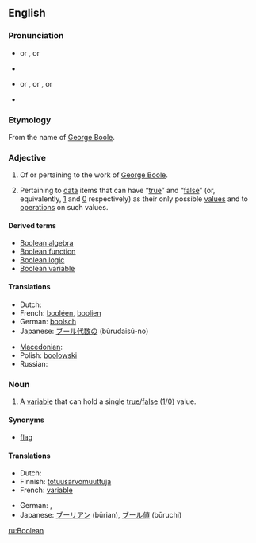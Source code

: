 ==English==
{{wikipedia}}

===Pronunciation===
* {{a|UK}} {{IPA|/ˈbuːliən/}} or {{IPAchar|/buːˈliən/}}, {{SAMPA|/"bu:li@n/}} or {{SAMPAchar|/bu:"li@n/}}
* {{audio|en-uk-Boolean.ogg|Audio (UK)}}
* {{a|US}} {{enPR|bo͞oʹliən}} or {{enPRchar|bo͞oliʹən}}, {{IPA|/ˈbuliən/}} or {{IPAchar|/buˈliən/}} , {{SAMPA|/"buli@n/}} or {{SAMPAchar|/bu"li@n/}}
* {{audio|en-us-Boolean.ogg|Audio (US)}}

===Etymology===
From the name of [[w:George Boole|George Boole]].

===Adjective===
{{en-adj|-}}

# Of or pertaining to the work of [[w:George Boole|George Boole]].
# {{context|logic|computing}} Pertaining to [[data]] items that can have “[[true]]” and “[[false]]” (or, equivalently, [[1]] and [[0]] respectively) as their only possible [[value]]s and to [[operation]]s on such values.

====Derived terms====
* [[Boolean algebra]]
* [[Boolean function]]
* [[Boolean logic]]
* [[Boolean variable]]

====Translations====
{{trans-top|logic: pertaining to data items that have values “true” and “false”}}
* Dutch: {{t|nl|booleaans}}
* French: [[booléen]], [[boolien]]
* German: [[boolsch]]
* Japanese: [[ブール代数の]] (būrudaisū-no)
{{trans-mid}}
* [[Macedonian]]: {{t|mk|булов|m|tr=búlov|sc=Cyrl|xs=Macedonian}}
* Polish: [[boolowski]]
* Russian: {{t+|ru|булев|sc=Cyrl}}
{{trans-bottom}}

===Noun===
{{en-noun}}

# {{context|logic|computing}} A [[variable]] that can hold a single [[true]]/[[false]] ([[1]]/[[0]]) value.

====Synonyms====
* {{italbrac-colon|Boolean variable}} [[flag]]

====Translations====
{{trans-top|logic: a variable}}
* Dutch: {{t|nl|booleaans|alt=booleaanse}} {{t+|nl|waarde|f}}
* Finnish: [[totuusarvomuuttuja]]
* French: [[variable]] {{t+|fr|booléen|f|alt=booléenne}}
{{trans-mid}}
* German: {{t-|de|Boolean|m}}, {{t|de|boolsch|alt=boolsche}} {{t+|de|Variable|f}}
* Japanese: [[ブーリアン]] (būrian), [[ブール値]] (būruchi)
{{trans-bottom}}

[[ru:Boolean]]